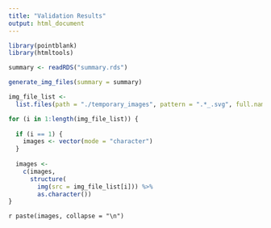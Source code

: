```yaml
---
title: "Validation Results"
output: html_document
---
```


```r
library(pointblank)
library(htmltools)
```

```r
summary <- readRDS("summary.rds")
```

```r

generate_img_files(summary = summary)

img_file_list <-
  list.files(path = "./temporary_images", pattern = ".*_.svg", full.names = TRUE)
```


```r
for (i in 1:length(img_file_list)) {
  
  if (i == 1) {
    images <- vector(mode = "character")
  }
  
  images <- 
    c(images,
      structure(
        img(src = img_file_list[i])) %>%
        as.character())
}

```

`r paste(images, collapse = "\n")`
